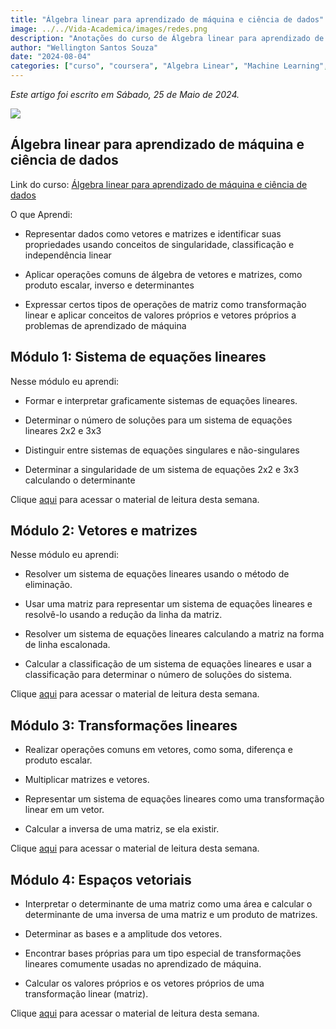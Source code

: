 ```yaml
---
title: "Álgebra linear para aprendizado de máquina e ciência de dados"
image: ../../Vida-Academica/images/redes.png
description: "Anotações do curso de Álgebra linear para aprendizado de máquina e ciência de dados"
author: "Wellington Santos Souza"
date: "2024-08-04"
categories: ["curso", "coursera", "Algebra Linear", "Machine Learning", "Data Science", "Deep Learning", "Python", "R", "Algebra Linear"]
---
```


*Este artigo foi escrito em Sábado, 25 de Maio de 2024.*

![](../images/capa-04.png){fig-alt="Capa" fig-title="Capa"}

## Álgebra linear para aprendizado de máquina e ciência de dados

Link do curso: [Álgebra linear para aprendizado de máquina e ciência de dados](https://www.coursera.org/learn/machine-learning-linear-algebra)

O que Aprendi:

- Representar dados como vetores e matrizes e identificar suas propriedades usando conceitos de singularidade, classificação e independência linear

- Aplicar operações comuns de álgebra de vetores e matrizes, como produto escalar, inverso e determinantes

- Expressar certos tipos de operações de matriz como transformação linear e aplicar conceitos de valores próprios e vetores próprios a problemas de aprendizado de máquina

## Módulo 1: Sistema de equações lineares

Nesse módulo eu aprendi: 

+ Formar e interpretar graficamente sistemas de equações lineares.

+ Determinar o número de soluções para um sistema de equações lineares 2x2 e 3x3

+ Distinguir entre sistemas de equações singulares e não-singulares 

+ Determinar a singularidade de um sistema de equações 2x2 e 3x3 calculando o determinante

Clique [aqui](01-mod-algebra.qmd) para acessar o material de leitura desta semana.

## Módulo 2: Vetores e matrizes

Nesse módulo eu aprendi:

+ Resolver um sistema de equações lineares usando o método de eliminação.

+ Usar uma matriz para representar um sistema de equações lineares e resolvê-lo usando a redução da linha da matriz.

+ Resolver um sistema de equações lineares calculando a matriz na forma de linha escalonada.

+ Calcular a classificação de um sistema de equações lineares e usar a classificação para determinar o número de soluções do sistema.

Clique [aqui](02-mod-vetores-matrizes.qmd) para acessar o material de leitura desta semana.


## Módulo 3: Transformações lineares

- Realizar operações comuns em vetores, como soma, diferença e produto escalar.

- Multiplicar matrizes e vetores. 

- Representar um sistema de equações lineares como uma transformação linear em um vetor. 

- Calcular a inversa de uma matriz, se ela existir.

Clique [aqui](03-mod-transformacoes-lineares.qmd) para acessar o material de leitura desta semana.

## Módulo 4: Espaços vetoriais

- Interpretar o determinante de uma matriz como uma área e calcular o determinante de uma inversa de uma matriz e um produto de matrizes.

- Determinar as bases e a amplitude dos vetores.

- Encontrar bases próprias para um tipo especial de transformações lineares comumente usadas no aprendizado de máquina.

- Calcular os valores próprios e os vetores próprios de uma transformação linear (matriz).

Clique [aqui](04-mod-espacos-vetoriais.qmd) para acessar o material de leitura desta semana.



